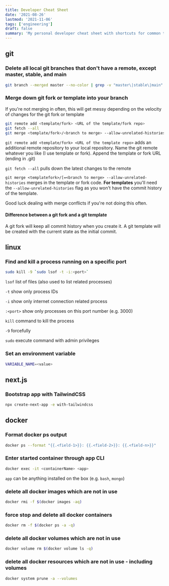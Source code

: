 ```yaml
---
title: Developer Cheat Sheet
date: '2021-08-26'
lastmod: '2021-11-06'
tags: ['engineering']
draft: false
summary: 'My personal developer cheat sheet with shortcuts for common tasks.'
---
```


<Callout text="This post will be a living document and updated as I find more commands" />

<TOCInline toc={props.toc} toHeading={2} />

## git

### Delete all local git branches that don't have a remote, except master, stable, and main

```bash
git branch --merged master --no-color | grep -v "master\|stable\|main" | xargs git branch -d
```

### Merge down git fork or template into your branch

If you're not merging in often, this will get messy depending on the velocity of changes for the git fork or template

```bash
git remote add <template/fork> <URL of the template/fork repo>
git fetch --all
git merge <template/fork>/<branch to merge> --allow-unrelated-histories
```

`git remote add <template/fork> <URL of the template repo>` adds an additional remote repository to your local
repository. Name the git remote whatever you like (I use template or fork). Append the template or fork URL (ending in
.git)

`git fetch --all` pulls down the latest changes to the remote

`git merge <templatefork>/[=<branch to merge> --allow-unrelated-histories` merges in the template or fork code. **For
templates** you'll need the `--allow-unrelated-histories` flag as you won't have the commit history of the template.

Good luck dealing with merge conflicts if you're not doing this often.

#### Difference between a git fork and a git template

A git fork will keep all commit history when you create it. A git template will be created with the current state as the initial commit.

## linux

### Find and kill a process running on a specific port

```bash
sudo kill -9 `sudo lsof -t -i:<port>`
```

`lsof` list of files (also used to list related processes)

`-t` show only process IDs

`-i` show only internet connection related process

`:<port>` show only processes on this port number (e.g. 3000)

`kill` command to kill the process

`-9` forcefully

`sudo` execute command with admin privileges

### Set an environment variable

```bash
VARIABLE_NAME=<value>
```

## next.js

### Bootstrap app with TailwindCSS

```bash
npx create-next-app -e with-tailwindcss
```

## docker

### Format docker ps output

```bash
docker ps --format "{{.<field-1>}}: {{.<field-2>}}: {{.<field-n>}}"
```

### Enter started container through app CLI

```bash
docker exec -it <containerName> <app>
```

`app` can be anything installed on the box (e.g. `bash`, `mongo`)

### delete all docker images which are not in use

```bash
docker rmi -f $(docker images -aq)
```

### force stop and delete all docker containers

```bash
docker rm -f $(docker ps -a -q)
```

### delete all docker volumes which are not in use

```bash
docker volume rm $(docker volume ls -q)
```

### delete all docker resources which are not in use - including volumes

```bash
docker system prune -a --volumes
```

<Callout text="Use the social icons in the footer if there's a command you believe should be added to the list!" />
